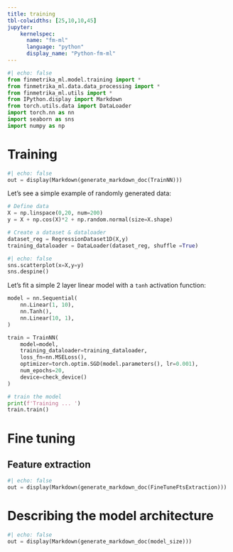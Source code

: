 ```yaml
---
title: training
tbl-colwidths: [25,10,10,45]
jupyter: 
    kernelspec: 
      name: "fm-ml"
      language: "python"
      display_name: "Python-fm-ml"
---
```


```python
#| echo: false
from finmetrika_ml.model.training import *
from finmetrika_ml.data.data_processing import *
from finmetrika_ml.utils import *
from IPython.display import Markdown
from torch.utils.data import DataLoader
import torch.nn as nn
import seaborn as sns
import numpy as np
```

# Training {.unnumbered}
 
```python
#| echo: false
out = display(Markdown(generate_markdown_doc(TrainNN)))
```

Let's see a simple example of randomly generated data:
```python
# Define data
X = np.linspace(0,20, num=200)
y = X + np.cos(X)*2 + np.random.normal(size=X.shape)

# Create a dataset & dataloader
dataset_reg = RegressionDataset1D(X,y)
training_dataloader = DataLoader(dataset_reg, shuffle =True)
```


```python
#| echo: false
sns.scatterplot(x=X,y=y)
sns.despine()
```

Let's fit a simple 2 layer linear model with a `tanh` activation function:

```python
model = nn.Sequential(
    nn.Linear(1, 10),
    nn.Tanh(),
    nn.Linear(10, 1),
)

train = TrainNN(
    model=model,
    training_dataloader=training_dataloader,
    loss_fn=nn.MSELoss(),
    optimizer=torch.optim.SGD(model.parameters(), lr=0.001),
    num_epochs=20,
    device=check_device()
)

# train the model
print(f'Training ... ')
train.train()
```


# Fine tuning {.unnumbered}
## Feature extraction {.unnumbered}

```python
#| echo: false
out = display(Markdown(generate_markdown_doc(FineTuneFtsExtraction)))
```

# Describing the model architecture {.unnumbered}

```python
#| echo: false
out = display(Markdown(generate_markdown_doc(model_size)))
```
